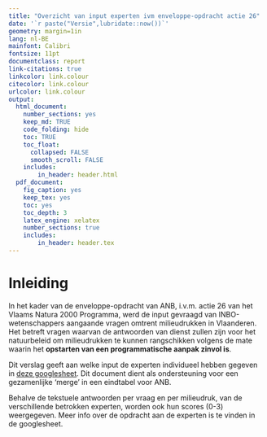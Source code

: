 ```yaml
---
title: "Overzicht van input experten ivm enveloppe-opdracht actie 26"
date: '`r paste("Versie",lubridate::now())`'
geometry: margin=1in
lang: nl-BE
mainfont: Calibri
fontsize: 11pt
documentclass: report
link-citations: true
linkcolor: link.colour
citecolor: link.colour
urlcolor: link.colour
output:
  html_document:
    number_sections: yes
    keep_md: TRUE
    code_folding: hide
    toc: TRUE
    toc_float:
      collapsed: FALSE
      smooth_scroll: FALSE
    includes:
        in_header: header.html
  pdf_document:
    fig_caption: yes
    keep_tex: yes
    toc: yes
    toc_depth: 3
    latex_engine: xelatex
    number_sections: true
    includes:
        in_header: header.tex
---
```


# Inleiding

In het kader van de enveloppe-opdracht van ANB, i.v.m. actie 26 van het Vlaams Natura 2000 Programma, werd de input gevraagd van INBO-wetenschappers aangaande vragen omtrent milieudrukken in Vlaanderen. Het betreft vragen waarvan de antwoorden van dienst zullen zijn voor het natuurbeleid om milieudrukken te kunnen rangschikken volgens de mate waarin het **opstarten van een programmatische aanpak zinvol is**.

Dit verslag geeft aan welke input de experten individueel hebben gegeven in [deze googlesheet](https://docs.google.com/spreadsheets/d/1CrDuq3ZX0uhh1qPGintIlpb6xlyeNTktPcsXTfBRMkI). Dit document dient als ondersteuning voor een gezamenlijke 'merge' in een eindtabel voor ANB.

Behalve de tekstuele antwoorden per vraag en per milieudruk, van de verschillende betrokken experten, worden ook hun scores (0-3) weergegeven. Meer info over de opdracht aan de experten is te vinden in de googlesheet.







